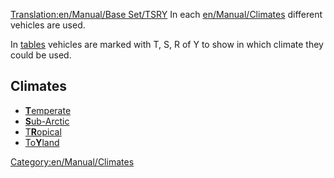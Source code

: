 [[Translation:en/Manual/Base Set/TSRY]]
In each [[en/Manual/Climates]] different vehicles are used. 

In [[en/Manual/Base Set/Trains/Train Comparison|tables]] vehicles are marked with T, S, R of Y to show in which climate they could be used.

==Climates==

*[[en/Manual/Climates#temperate|'''T'''emperate]]
*[[en/Manual/Climates#sub-arctic|'''S'''ub-Arctic]]
*[[en/Manual/Climates#tropical|T'''R'''opical]]
*[[en/Manual/Climates#toyland|To'''Y'''land]]

[[Category:en/Manual/Climates]]